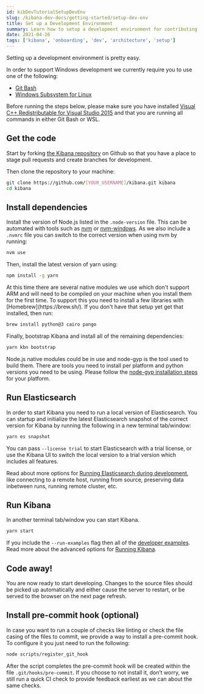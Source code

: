 ```yaml
---
id: kibDevTutorialSetupDevEnv
slug: /kibana-dev-docs/getting-started/setup-dev-env
title: Set up a Development Environment
summary: Learn how to setup a development environment for contributing to the Kibana repository
date: 2021-04-26
tags: ['kibana', 'onboarding', 'dev', 'architecture', 'setup']
---
```


Setting up a development environment is pretty easy.

<DocCallOut title="A note about Windows">
  In order to support Windows development we currently require you to use one of the following:

- [Git Bash](https://git-scm.com/download/win)
- [Windows Subsystem for Linux](https://docs.microsoft.com/en-us/windows/wsl/about)

Before running the steps below, please make sure you have installed [Visual C++ Redistributable for Visual Studio 2015](https://www.microsoft.com/en-us/download/details.aspx?id=48145) and that you are running all commands in either Git Bash or WSL.

</DocCallOut>

## Get the code

Start by forking [the Kibana repository](https://github.com/elastic/kibana) on Github so that you have a place to stage pull requests and create branches for development.

Then clone the repository to your machine:

```sh
git clone https://github.com/[YOUR_USERNAME]/kibana.git kibana
cd kibana
```

## Install dependencies

Install the version of Node.js listed in the `.node-version` file. This can be automated with tools such as [nvm](https://github.com/creationix/nvm) or [nvm-windows](https://github.com/coreybutler/nvm-windows). As we also include a `.nvmrc` file you can switch to the correct version when using nvm by running:

```sh
nvm use
```

Then, install the latest version of yarn using:

```sh
npm install -g yarn
```

<DocCallOut title="Using an ARM Mac?">
  At this time there are several native modules we use which don't support ARM and will need to be compiled on your machine when you install them for the first time. To support this you need to install a few libraries with [Homebrew](https://brew.sh/). If you don't have that setup yet get that installed, then run:

  ```sh
  brew install python@3 cairo pango
  ```
</DocCallOut>

Finally, bootstrap Kibana and install all of the remaining dependencies:

```sh
yarn kbn bootstrap
```

Node.js native modules could be in use and node-gyp is the tool used to build them. There are tools you need to install per platform and python versions you need to be using. Please follow the [node-gyp installation steps](https://github.com/nodejs/node-gyp#installation) for your platform.

## Run Elasticsearch

In order to start Kibana you need to run a local version of Elasticsearch. You can startup and initialize the latest Elasticsearch snapshot of the correct version for Kibana by running the following in a new terminal tab/window:

```sh
yarn es snapshot
```

You can pass `--license trial` to start Elasticsearch with a trial license, or use the Kibana UI to switch the local version to a trial version which includes all features.

Read about more options for [Running Elasticsearch during development](https://www.elastic.co/guide/en/kibana/current/running-elasticsearch.html), like connecting to a remote host, running from source, preserving data inbetween runs, running remote cluster, etc.

## Run Kibana

In another terminal tab/window you can start Kibana.

```sh
yarn start
```

If you include the `--run-examples` flag then all of the [developer examples](https://github.com/elastic/kibana/tree/{branch}/examples). Read more about the advanced options for [Running Kibana](https://www.elastic.co/guide/en/kibana/current/running-kibana-advanced.html).

## Code away!

You are now ready to start developing. Changes to the source files should be picked up automatically and either cause the server to restart, or be served to the browser on the next page refresh.

## Install pre-commit hook (optional)

In case you want to run a couple of checks like linting or check the file casing of the files to commit, we provide a way to install a pre-commit hook. To configure it you just need to run the following:

```sh
node scripts/register_git_hook
```

After the script completes the pre-commit hook will be created within the file `.git/hooks/pre-commit`. If you choose to not install it, don’t worry, we still run a quick CI check to provide feedback earliest as we can about the same checks.
